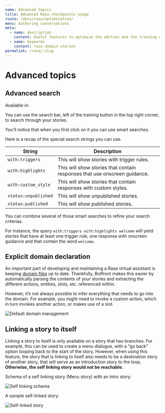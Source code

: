 ```yaml
---
name: Advanced topics
title: Advanced Rasa checkpoints usage
route: /docs/rasa/optimization/
menu: Authoring conversations
meta:
  - name: description
    content: Useful features to optimize the edition and the training of Rasa stories.
  - name: keywords
    content: rasa domain stories
permalink: /rasa/:slug
---
```


# Advanced topics

## Advanced search

Available in: <Premium plan="Botfront Cloud" />  <Premium plan="Botfront Enterprise" />

You can use the search bar, left of the training button in the top right corner, to search through your stories.

You'll notice that when you first click on it you can use smart searches.

Here is a recap of the special search strings you can use.


| String                    | Description                                                                |
| ------------------------- | ---------------------------------------------------------------------------|
| `with:triggers`           | This will show stories with trigger rules.                                 |
| `with:highlights`         | This will show stories that contain responses that use onscreen guidance.  |
| `with:custom_style`       | This will show stories that contain responses with custom styles.          |
| `status:unpublished`      | This will show unpublished stories.                                        |
| `status:published`        | This will show published stories.                                          |

You can combine several of those smart searches to refine your search criterias.

For instance, the query `with:triggers with:highlights welcome` will yield stories that have at least one trigger rule, one response with onscreen guidance and that contain the word `welcome`.

## Explicit domain declaration

An important part of developing and maintaining a Rasa virtual assistant is keeping [domain files](https://rasa.com/docs/rasa/core/domains/) up to date. Thankfully, Botfront makes this easier by automatically parsing the contents of your stories and extracting the different actions, entities, slots, etc. referenced within.

However, it’s not always possible to infer everything that needs to go into the domain. For example, you might need to invoke a custom action, which in turn invokes another action, or makes use of a slot.

![Default domain management](../../../images/default_domain_management_1.png)

## Linking a story to itself

Linking a story to itself is only available on a story that has branches. For example, this can be used to create a menu dialogue, with a "go back" option looping back to the start of the story.
However, when using this feature, the story that is linking to itself also needs to be a destination story of another story, that will serve as an introduction story to the loop. **Otherwise, the self linking story would not be reachable.**

Schema of a self linking story (Menu story) with an intro story:

![Self linking schema](../../../images/story_self_link.png)

A sample self-linked story:

![Self-linked story](../../../images/linking_cob_9.png)
